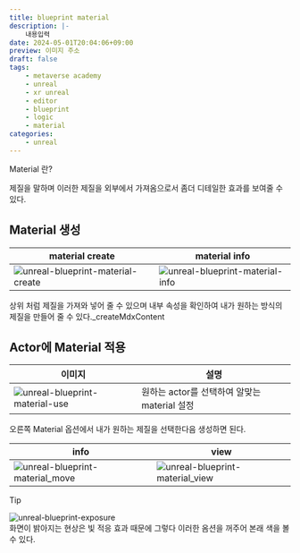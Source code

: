 ```yaml
---
title: blueprint material
description: |-
    내용입력
date: 2024-05-01T20:04:06+09:00
preview: 이미지 주소
draft: false
tags:
    - metaverse academy
    - unreal
    - xr unreal
    - editor
    - blueprint
    - logic
    - material
categories:
    - unreal
---
```


Material 란?

제질을 말하며 이러한 제질을 외부에서 가져옴으로서 좀더 디테일한 효과를 보여줄 수 있다.

## Material 생성

| material create | material info |
| --- | --- |
| ![unreal-blueprint-material-create](./assets/unreal-blueprint-material-create.png) | ![unreal-blueprint-material-info](./assets/unreal-blueprint-material-info.png) |

상위 처럼 제질을 가져와 넣어 줄 수 있으며 내부 속성을 확인하여 내가 원하는 방식의 제질을 만들어 줄 수 있다._createMdxContent

## Actor에 Material 적용

| 이미지 | 설명 |
| --- | --- |
| ![unreal-blueprint-material-use](./assets/unreal-blueprint-material-use.png)| 원하는 actor를 선택하여 알맞는 material 설정 |

오른쪽 Material 옵션에서 내가 원하는 제질을 선택한다음 생성하면 된다.

| info | view |
| --- | --- |
| ![unreal-blueprint-material_move](./assets/unreal-blueprint-material_move.gif) | ![unreal-blueprint-material_view](./assets/unreal-blueprint-material_view.gif) |

> [!TIP]
> ![unreal-blueprint-exposure](./assets/unreal-blueprint-exposure.png) \
> 화면이 밝아지는 현상은 빛 적응 효과 때문에 그렇다 이러한 옴션을 꺼주어 본래 색을 볼 수 있다.